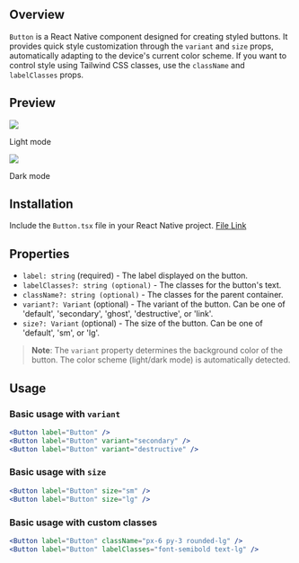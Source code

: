 ## Overview

`Button` is a React Native component designed for creating styled buttons. It provides quick style
customization through the `variant` and `size` props, automatically adapting to the device's current color scheme. If you
want to control style using Tailwind CSS classes, use the `className` and `labelClasses` props.

## Preview

<div style={{ display: 'flex', justifyContent: 'center' }}>
  <div style={{ marginRight: '40px' }}>
    <img src="https://raw.githubusercontent.com/Mobilecn-UI/nativecn-ui/main/assets/examples/components/buttons-light.png" />
    <p>Light mode</p>
  </div>
  <div style={{ marginRight: '40px' }}>
    <img src="https://raw.githubusercontent.com/Mobilecn-UI/nativecn-ui/main/assets/examples/components/buttons-dark.png" />
    <p>Dark mode</p>
  </div>
</div>

## Installation

Include the `Button.tsx` file in your React Native project. [File Link](https://github.com/Mobilecn-UI/nativecn-ui/blob/main/components/Button.tsx)

## Properties

- `label: string` (required) - The label displayed on the button.
- `labelClasses?: string (optional)` - The classes for the button's text.
- `className?: string (optional)` - The classes for the parent container.
- `variant?: Variant` (optional) - The variant of the button. Can be one of 'default', 'secondary', 'ghost', 'destructive', or 'link'.
- `size?: Variant` (optional) - The size of the button. Can be one of 'default', 'sm', or 'lg'.

> **Note**: The `variant` property determines the background color of the button. The color scheme (light/dark mode) is automatically detected.

## Usage

### Basic usage with `variant`

```jsx
<Button label="Button" />
<Button label="Button" variant="secondary" />
<Button label="Button" variant="destructive" />
```

### Basic usage with `size`

```jsx
<Button label="Button" size="sm" />
<Button label="Button" size="lg" />
```

### Basic usage with custom classes

```jsx
<Button label="Button" className="px-6 py-3 rounded-lg" />
<Button label="Button" labelClasses="font-semibold text-lg" />
```
